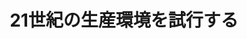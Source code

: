 ﻿---
title: "21世紀の生産環境を試行する"
category: "工学院"
vol: 12
interviewee: "伊東・新野 "
url: ""
tags: ["環境","工学","システム","機械","生産"]
pdf: "12-6.pdf"
career: ""
pdfurl: "12-6/12-6.pdf"
preface: "産業活動の基盤は生産である。この生産システムの善し悪しは、直接産業活動に影響を与えるばかりではなく国際競争力の面でも重要な要素となる。日本は工業技術力で他国を凌駕していると言われているが、こうした生産分野で行われている最先端の研究が我々の目に触れる機会は非常に少ない。東工大ではこの分野の研究を生産機械工学科の伊東と新野が共同で行なっておられる。取材では主に新野助教授にお話を伺ったが両では「機械」という名前から連想される研究のほかにも、幅広い研究を行なっておられる。第三者がで実際に行われている研究の間に関係性を発見することは難しいかもしれない。しかし多様な研究の行われている背景には大きな方向性が存在し、それは「21世紀へ向けた生産システムの構築」という言葉に集約できる。"
---

